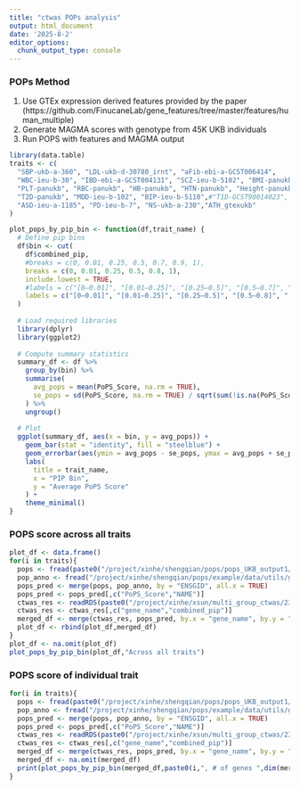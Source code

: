 ```yaml
---
title: "ctwas POPs analysis"
output: html_document
date: '2025-8-2'
editor_options: 
  chunk_output_type: console
---
```


### POPs Method
1. Use GTEx expression derived features provided by the paper (https://github.com/FinucaneLab/gene_features/tree/master/features/human_multiple)
2. Generate MAGMA scores with genotype from 45K UKB individuals
3. Run POPS with features and MAGMA output

```r
library(data.table)
traits <- c(
  "SBP-ukb-a-360", "LDL-ukb-d-30780_irnt", "aFib-ebi-a-GCST006414",
  "WBC-ieu-b-30", "IBD-ebi-a-GCST004131", "SCZ-ieu-b-5102", "BMI-panukb",
  "PLT-panukb", "RBC-panukb", "HB-panukb", "HTN-panukb", "Height-panukb",
  "T2D-panukb", "MDD-ieu-b-102", "BIP-ieu-b-5110",#"T1D-GCST90014023",
  "ASD-ieu-a-1185", "PD-ieu-b-7", "NS-ukb-a-230","ATH_gtexukb"
)

plot_pops_by_pip_bin <- function(df,trait_name) {
  # Define pip bins
  df$bin <- cut(
    df$combined_pip,
    #breaks = c(0, 0.01, 0.25, 0.5, 0.7, 0.9, 1),
    breaks = c(0, 0.01, 0.25, 0.5, 0.8, 1),
    include.lowest = TRUE,
    #labels = c("[0–0.01]", "[0.01–0.25]", "[0.25–0.5]", "[0.5–0.7]", "[0.7–0.9]", "[0.9–1]")
    labels = c("[0–0.01]", "[0.01–0.25]", "[0.25–0.5]", "[0.5–0.8]", "[0.8–1]")
  )
  
  # Load required libraries
  library(dplyr)
  library(ggplot2)
  
  # Compute summary statistics
  summary_df <- df %>%
    group_by(bin) %>%
    summarise(
      avg_pops = mean(PoPS_Score, na.rm = TRUE),
      se_pops = sd(PoPS_Score, na.rm = TRUE) / sqrt(sum(!is.na(PoPS_Score)))
    ) %>%
    ungroup()
  
  # Plot
  ggplot(summary_df, aes(x = bin, y = avg_pops)) +
    geom_bar(stat = "identity", fill = "steelblue") +
    geom_errorbar(aes(ymin = avg_pops - se_pops, ymax = avg_pops + se_pops), width = 0.2) +
    labs(
      title = trait_name,
      x = "PIP Bin",
      y = "Average PoPS Score"
    ) +
    theme_minimal()
}
```

### POPS score across all traits
```r
plot_df <- data.frame()
for(i in traits){
  pops <- fread(paste0("/project/xinhe/shengqian/pops/pops_UKB_output1/",i,"_pops/",i,".preds"))
  pop_anno <- fread("/project/xinhe/shengqian/pops/example/data/utils/gene_annot_jun10.txt")
  pops_pred <- merge(pops, pop_anno, by = "ENSGID", all.x = TRUE)
  pops_pred <- pops_pred[,c("PoPS_Score","NAME")]
  ctwas_res <- readRDS(paste0("/project/xinhe/xsun/multi_group_ctwas/23.multi_group_0515/snakemake_outputs/",i,"/",i,".3qtls.combined_pip_bytype_final.RDS"))
  ctwas_res <- ctwas_res[,c("gene_name","combined_pip")]
  merged_df <- merge(ctwas_res, pops_pred, by.x = "gene_name", by.y = "NAME", all.x = TRUE)
  plot_df <- rbind(plot_df,merged_df)
}
plot_df <- na.omit(plot_df)
plot_pops_by_pip_bin(plot_df,"Across all traits")
```

### POPS score of individual trait
```r
for(i in traits){
  pops <- fread(paste0("/project/xinhe/shengqian/pops/pops_UKB_output1/",i,"_pops/",i,".preds"))
  pop_anno <- fread("/project/xinhe/shengqian/pops/example/data/utils/gene_annot_jun10.txt")
  pops_pred <- merge(pops, pop_anno, by = "ENSGID", all.x = TRUE)
  pops_pred <- pops_pred[,c("PoPS_Score","NAME")]
  ctwas_res <- readRDS(paste0("/project/xinhe/xsun/multi_group_ctwas/23.multi_group_0515/snakemake_outputs/",i,"/",i,".3qtls.combined_pip_bytype_final.RDS"))
  ctwas_res <- ctwas_res[,c("gene_name","combined_pip")]
  merged_df <- merge(ctwas_res, pops_pred, by.x = "gene_name", by.y = "NAME", all.x = TRUE)
  merged_df <- na.omit(merged_df)
  print(plot_pops_by_pip_bin(merged_df,paste0(i,", # of genes ",dim(merged_df)[1])))
}
```